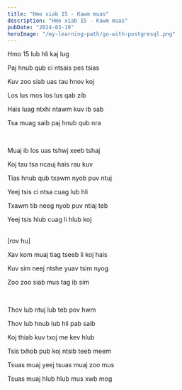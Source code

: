 ```yaml
---
title: "Hmo xiab 15 - Kawm muas"
description: "Hmo xiab 15 - Kawm muas"
pubDate: "2024-03-19"
heroImage: "/my-learning-path/go-with-postgresql.png"
---
```


Hmo 15 lub hli kaj lug

Paj hnub qub ci ntsais pes tsias

Kuv zoo siab uas tau hnov koj

Los lus mos los lus qab zib

Hais luag ntxhi ntawm kuv ib sab

Tsa muag saib paj hnub qub nra

<br />

Muaj ib los uas tshwj xeeb tshaj

Koj tau tsa ncauj hais rau kuv

Tias hnub qub txawm nyob puv ntuj

Yeej tsis ci ntsa cuag lub hli

Txawm tib neeg nyob puv ntiaj teb

Yeej tsis hlub cuag li hlub koj

<br />
[rov hu]
<br />

Xav kom muaj tiag tseeb li koj hais

Kuv sim neej ntshe yuav tsim nyog

Zoo zoo siab mus tag ib sim

<br />

Thov lub ntuj lub teb pov hwm

Thov lub hnub lub hli pab saib

Koj thiab kuv txoj me kev hlub

Tsis txhob pub koj ntsib teeb meem

Tsuas muaj yeej tsuas muaj zoo mus

Tsuas muaj hlub hlub mus xwb mog
